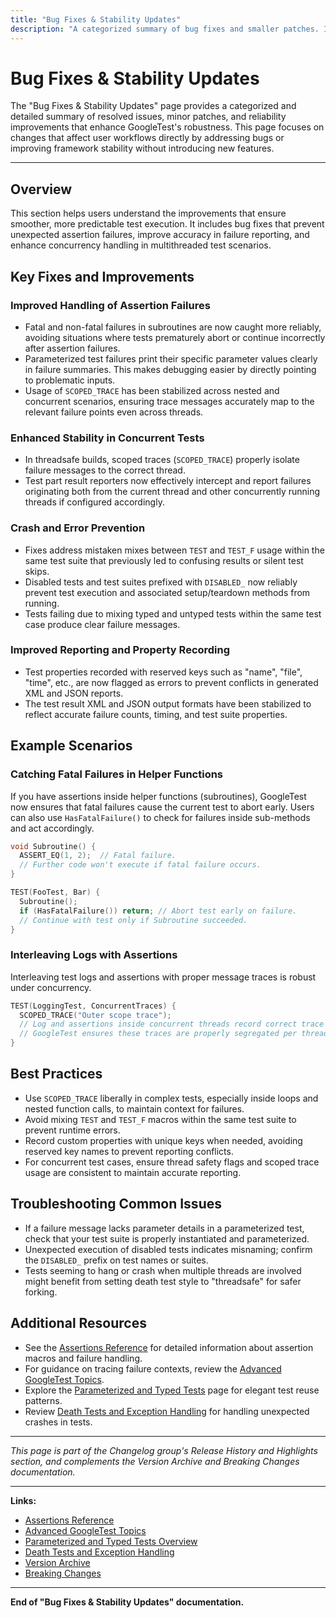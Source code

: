 ```yaml
---
title: "Bug Fixes & Stability Updates"
description: "A categorized summary of bug fixes and smaller patches. Includes details on resolved issues that could directly affect user workflows as well as general improvements to framework reliability."
---
```


# Bug Fixes & Stability Updates

The "Bug Fixes & Stability Updates" page provides a categorized and detailed summary of resolved issues, minor patches, and reliability improvements that enhance GoogleTest's robustness. This page focuses on changes that affect user workflows directly by addressing bugs or improving framework stability without introducing new features.

---

## Overview

This section helps users understand the improvements that ensure smoother, more predictable test execution. It includes bug fixes that prevent unexpected assertion failures, improve accuracy in failure reporting, and enhance concurrency handling in multithreaded test scenarios.

## Key Fixes and Improvements

### Improved Handling of Assertion Failures

- Fatal and non-fatal failures in subroutines are now caught more reliably, avoiding situations where tests prematurely abort or continue incorrectly after assertion failures.
- Parameterized test failures print their specific parameter values clearly in failure summaries. This makes debugging easier by directly pointing to problematic inputs.
- Usage of `SCOPED_TRACE` has been stabilized across nested and concurrent scenarios, ensuring trace messages accurately map to the relevant failure points even across threads.

### Enhanced Stability in Concurrent Tests

- In threadsafe builds, scoped traces (`SCOPED_TRACE`) properly isolate failure messages to the correct thread.
- Test part result reporters now effectively intercept and report failures originating both from the current thread and other concurrently running threads if configured accordingly.

### Crash and Error Prevention

- Fixes address mistaken mixes between `TEST` and `TEST_F` usage within the same test suite that previously led to confusing results or silent test skips.
- Disabled tests and test suites prefixed with `DISABLED_` now reliably prevent test execution and associated setup/teardown methods from running.
- Tests failing due to mixing typed and untyped tests within the same test case produce clear failure messages.

### Improved Reporting and Property Recording

- Test properties recorded with reserved keys such as "name", "file", "time", etc., are now flagged as errors to prevent conflicts in generated XML and JSON reports.
- The test result XML and JSON output formats have been stabilized to reflect accurate failure counts, timing, and test suite properties.

## Example Scenarios

### Catching Fatal Failures in Helper Functions

If you have assertions inside helper functions (subroutines), GoogleTest now ensures that fatal failures cause the current test to abort early. Users can also use `HasFatalFailure()` to check for failures inside sub-methods and act accordingly.

```cpp
void Subroutine() {
  ASSERT_EQ(1, 2);  // Fatal failure.
  // Further code won't execute if fatal failure occurs.
}

TEST(FooTest, Bar) {
  Subroutine();
  if (HasFatalFailure()) return; // Abort test early on failure.
  // Continue with test only if Subroutine succeeded.
}
```

### Interleaving Logs with Assertions

Interleaving test logs and assertions with proper message traces is robust under concurrency.

```cpp
TEST(LoggingTest, ConcurrentTraces) {
  SCOPED_TRACE("Outer scope trace");
  // Log and assertions inside concurrent threads record correct trace points.
  // GoogleTest ensures these traces are properly segregated per thread.
}
```

## Best Practices

- Use `SCOPED_TRACE` liberally in complex tests, especially inside loops and nested function calls, to maintain context for failures.
- Avoid mixing `TEST` and `TEST_F` macros within the same test suite to prevent runtime errors.
- Record custom properties with unique keys when needed, avoiding reserved key names to prevent reporting conflicts.
- For concurrent test cases, ensure thread safety flags and scoped trace usage are consistent to maintain accurate reporting.

## Troubleshooting Common Issues

- If a failure message lacks parameter details in a parameterized test, check that your test suite is properly instantiated and parameterized.
- Unexpected execution of disabled tests indicates misnaming; confirm the `DISABLED_` prefix on test names or suites.
- Tests seeming to hang or crash when multiple threads are involved might benefit from setting death test style to "threadsafe" for safer forking.

## Additional Resources

- See the [Assertions Reference](docs/reference/assertions.md) for detailed information about assertion macros and failure handling.
- For guidance on tracing failure contexts, review the [Advanced GoogleTest Topics](docs/advanced.md#using-assertions-in-sub-routines).
- Explore the [Parameterized and Typed Tests](overview/core-concepts/parameterized-and-type-tests.mdx) page for elegant test reuse patterns.
- Review [Death Tests and Exception Handling](api-reference/advanced-assertions-and-matching/death-tests-and-exceptions.mdx) for handling unexpected crashes in tests.

---

*This page is part of the Changelog group's Release History and Highlights section, and complements the Version Archive and Breaking Changes documentation.*

---

**Links:**
- [Assertions Reference](./docs/reference/assertions.md)
- [Advanced GoogleTest Topics](./docs/advanced.md#using-assertions-in-sub-routines)
- [Parameterized and Typed Tests Overview](./overview/core-concepts/parameterized-and-type-tests.mdx)
- [Death Tests and Exception Handling](./api-reference/advanced-assertions-and-matching/death-tests-and-exceptions.mdx)
- [Version Archive](./changelog/release-history/version-archive)
- [Breaking Changes](./changelog/migration-guidance/breaking-changes)

---

**End of "Bug Fixes & Stability Updates" documentation.**